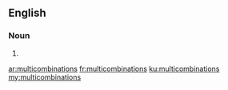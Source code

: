 ==English==

===Noun===
{{head|en|plural}}

# {{plural of|multicombination|lang=en|nocat=1}}

[[ar:multicombinations]]
[[fr:multicombinations]]
[[ku:multicombinations]]
[[my:multicombinations]]